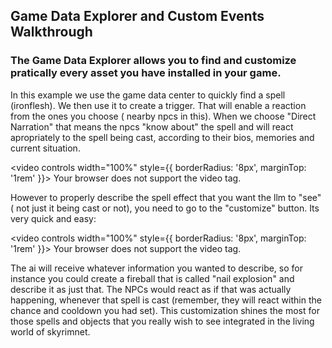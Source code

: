 

 

## Game Data Explorer and Custom Events Walkthrough


### The Game Data Explorer allows you to find and customize pratically every asset you have installed in your game. 

In this example we use the game data center to quickly find a spell (ironflesh). 
We then use it to create a trigger. That will enable a reaction from the ones you choose ( nearby npcs in this).
When we choose "Direct Narration" that means the npcs "know about" the spell and will react apropriately to the spell being cast, according to their bios, memories and current situation.


<video controls width="100%" style={{ borderRadius: '8px', marginTop: '1rem' }}>
  <source src="/SkyrimNet-GamePlugin/videos/irontrigger.mp4" type="video/mp4" />
  Your browser does not support the video tag.
</video>


However to properly describe the spell effect that you want the llm to "see" ( not just it being cast or not), you need to go to the "customize" button. Its very quick and easy:

<video controls width="100%" style={{ borderRadius: '8px', marginTop: '1rem' }}>
  <source src="/SkyrimNet-GamePlugin/videos/ironcustom.mp4" type="video/mp4" />
  Your browser does not support the video tag.
</video>

The ai will receive whatever information you wanted to describe, so for instance you could create a fireball that is called "nail explosion" and describe it as just that. The NPCs would react as if that was actually happening, whenever that spell is cast (remember, they will react within the chance and cooldown you had set).
This customization shines the most for those spells and objects that you really wish to see integrated in the living world of skyrimnet.
